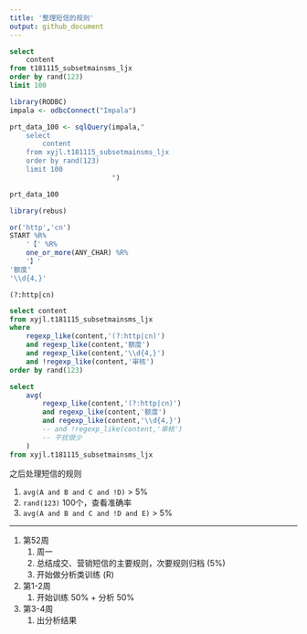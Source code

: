 ```yaml
---
title: '整理短信的规则'
output: github_document
---
```


```sql
select 
    content
from t181115_subsetmainsms_ljx
order by rand(123)
limit 100
```

```r
library(RODBC)
impala <- odbcConnect("Impala")
```

```r
prt_data_100 <- sqlQuery(impala,"
    select 
        content
    from xyjl.t181115_subsetmainsms_ljx
    order by rand(123)
    limit 100
                         ")
```

```r
prt_data_100
```

```r
library(rebus)
```

```r
or('http','cn')
START %R%
    '【' %R%
    one_or_more(ANY_CHAR) %R%
    '】'
'额度'
'\\d{4,}'
```

`(?:http|cn)`

```sql
select content
from xyjl.t181115_subsetmainsms_ljx
where
    regexp_like(content,'(?:http|cn)')
    and regexp_like(content,'额度')
    and regexp_like(content,'\\d{4,}')
    and !regexp_like(content,'审核')
order by rand(123)
```

```sql
select 
    avg(
        regexp_like(content,'(?:http|cn)')
        and regexp_like(content,'额度')
        and regexp_like(content,'\\d{4,}')
        -- and !regexp_like(content,'审核')
        -- 干扰很少
    )
from xyjl.t181115_subsetmainsms_ljx
```

之后处理短信的规则

1. `avg(A and B and C and !D)` > 5%
1. `rand(123)` 100个，查看准确率
1. `avg(A and B and C and !D and E)` > 5%


***

1. 第52周
    1. 周一\周二再处理下
    1. 总结成交、营销短信的主要规则，次要规则归档 (5%)
    1. 开始做分析类训练 (R)
1. 第1-2周
    1. 开始训练 50% + 分析 50%
1. 第3-4周
    1. 出分析结果
        
